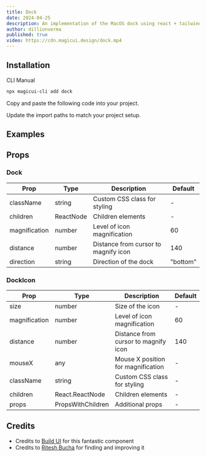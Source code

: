 ```yaml
---
title: Dock
date: 2024-04-25
description: An implementation of the MacOS dock using react + tailwindcss + framer motion
author: dillionverma
published: true
video: https://cdn.magicui.design/dock.mp4
---
```


<ComponentPreview name="dock-demo" />

## Installation

<Tabs defaultValue="cli">

<TabsList>
  <TabsTrigger value="cli">CLI</TabsTrigger>
  <TabsTrigger value="manual">Manual</TabsTrigger>
</TabsList>
<TabsContent value="cli">

```bash
npx magicui-cli add dock
```

</TabsContent>

<TabsContent value="manual">

<Steps>

<Step>Copy and paste the following code into your project.</Step>

<ComponentSource name="dock" />

<Step>Update the import paths to match your project setup.</Step>

</Steps>

</TabsContent>

</Tabs>

## Examples

<ComponentPreview name="dock-demo-2" />

## Props

### Dock

| Prop          | Type      | Description                          | Default  |
| ------------- | --------- | ------------------------------------ | -------- |
| className     | string    | Custom CSS class for styling         | -        |
| children      | ReactNode | Children elements                    | -        |
| magnification | number    | Level of icon magnification          | 60       |
| distance      | number    | Distance from cursor to magnify icon | 140      |
| direction     | string    | Direction of the dock                | "bottom" |

### DockIcon

| Prop          | Type              | Description                          | Default |
| ------------- | ----------------- | ------------------------------------ | ------- |
| size          | number            | Size of the icon                     | -       |
| magnification | number            | Level of icon magnification          | 60      |
| distance      | number            | Distance from cursor to magnify icon | 140     |
| mouseX        | any               | Mouse X position for magnification   | -       |
| className     | string            | Custom CSS class for styling         | -       |
| children      | React.ReactNode   | Children elements                    | -       |
| props         | PropsWithChildren | Additional props                     | -       |

## Credits

- Credits to [Build UI](https://buildui.com/recipes/magnified-dock) for this fantastic component
- Credits to [Ritesh Bucha](https://twitter.com/bucha_ritesh) for finding and improving it
